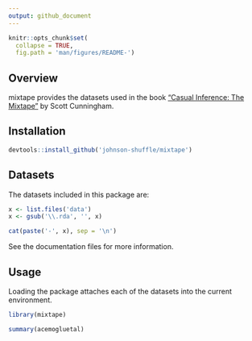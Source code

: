 ```yaml
---
output: github_document
---
```


<!-- README.md is generated from README.Rmd. Please edit that file -->

```r
knitr::opts_chunk$set(
  collapse = TRUE,
  fig.path = 'man/figures/README-')
```

## Overview

mixtape provides the datasets used in the book ["Casual Inference: The 
Mixtape"](http://scunning.com/cunningham_mixtape.pdf) by Scott Cunningham.

## Installation

```r
devtools::install_github('johnson-shuffle/mixtape')
```

## Datasets

The datasets included in this package are:

```r
x <- list.files('data')
x <- gsub('\\.rda', '', x)
```

```r
cat(paste('-', x), sep = '\n')
```

See the documentation files for more information.

## Usage

Loading the package attaches each of the datasets into the current environment.

```r
library(mixtape)

summary(acemogluetal)
```
